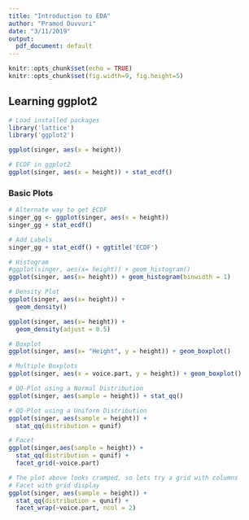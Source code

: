 ```yaml
---
title: "Introduction to EDA"
author: "Pramod Duvvuri"
date: "3/11/2019"
output:
  pdf_document: default
---
```


```r
knitr::opts_chunk$set(echo = TRUE)
knitr::opts_chunk$set(fig.width=9, fig.height=5) 
```

## Learning ggplot2

```r
# Load installed packages
library('lattice')
library('ggplot2')
```

```r
ggplot(singer, aes(x = height))
```

```r
# ECDF in ggplot2
ggplot(singer, aes(x = height)) + stat_ecdf()
```

### Basic Plots

```r
# Alternate way to get ECDF
singer_gg <- ggplot(singer, aes(x = height))
singer_gg + stat_ecdf()
```

```r
# Add Labels
singer_gg + stat_ecdf() + ggtitle('ECDF')
```

```r
# Histogram
#ggplot(singer, aes(x= height)) + geom_histogram()
ggplot(singer, aes(x= height)) + geom_histogram(binwidth = 1)
```

```r
# Density Plot
ggplot(singer, aes(x= height)) + 
  geom_density()

ggplot(singer, aes(x= height)) + 
  geom_density(adjust = 0.5)
```

```r
# Boxplot 
ggplot(singer, aes(x= "Height", y = height)) + geom_boxplot()
```

```r
# Multiple Boxplots
ggplot(singer, aes(x = voice.part, y = height)) + geom_boxplot()
```

```r
# QQ-Plot using a Normal Distribution
ggplot(singer, aes(sample = height)) + stat_qq()
```

```r
# QQ-Plot using a Uniform Distribution
ggplot(singer, aes(sample = height)) + 
  stat_qq(distribution = qunif)
```

```r
# Facet
ggplot(singer,aes(sample = height)) + 
  stat_qq(distribution = qunif) +
  facet_grid(~voice.part)
```

```r
# The plot above looks cramped, so lets try a grid with columns
# Facet with grid display
ggplot(singer, aes(sample = height)) + 
  stat_qq(distribution = qunif) + 
  facet_wrap(~voice.part, ncol = 2)
```

